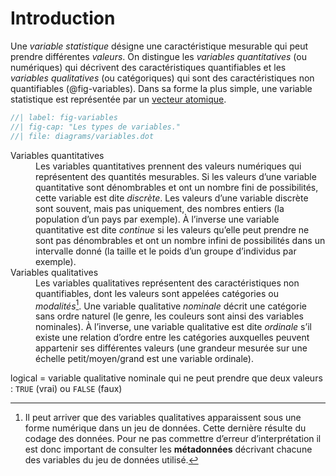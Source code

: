 # Introduction {#sec-statistics}

Une *variable statistique* désigne une caractéristique mesurable qui peut prendre différentes *valeurs*. On distingue les *variables quantitatives* (ou numériques) qui décrivent des caractéristiques quantifiables et les *variables qualitatives* (ou catégoriques) qui sont des caractéristiques non quantifiables (@fig-variables). Dans sa forme la plus simple, une variable statistique est représentée par un [vecteur atomique](#sec-rstats-atomic).

```dot
//| label: fig-variables
//| fig-cap: "Les types de variables."
//| file: diagrams/variables.dot
```

Variables quantitatives
: Les variables quantitatives prennent des valeurs numériques qui représentent des quantités mesurables. Si les valeurs d'une variable quantitative sont dénombrables et ont un nombre fini de possibilités, cette variable est dite *discrète*. Les valeurs d'une variable discrète sont souvent, mais pas uniquement, des nombres entiers (la population d'un pays par exemple). À l'inverse une variable quantitative est dite *continue* si les valeurs qu'elle peut prendre ne sont pas dénombrables et ont un nombre infini de possibilités dans un intervalle donné (la taille et le poids d'un groupe d'individus par exemple).

Variables qualitatives
: Les variables qualitatives représentent des caractéristiques non quantifiables, dont les valeurs sont appelées catégories ou *modalités*^[Il peut arriver que des variables qualitatives apparaissent sous une forme numérique dans un jeu de données. Cette dernière résulte du codage des données. Pour ne pas commettre d'erreur d'interprétation il est donc important de consulter les **métadonnées** décrivant chacune des variables du jeu de données utilisé.].
Une variable qualitative *nominale* décrit une catégorie sans ordre naturel (le genre, les couleurs sont ainsi des variables nominales). À l'inverse, une variable qualitative est dite *ordinale* s'il existe une relation d'ordre entre les catégories auxquelles peuvent appartenir ses différentes valeurs (une grandeur mesurée sur une échelle petit/moyen/grand est une variable ordinale).

logical = variable qualitative nominale qui ne peut prendre que deux valeurs : `TRUE` (vrai) ou `FALSE` (faux)
